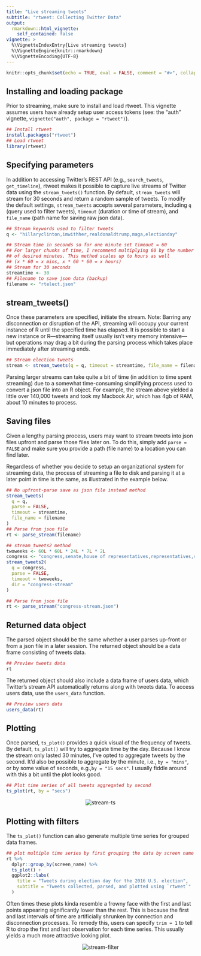 ```yaml
---
title: "Live streaming tweets"
subtitle: "rtweet: Collecting Twitter Data"
output: 
  rmarkdown::html_vignette:
    self_contained: false
vignette: >
  %\VignetteIndexEntry{Live streaming tweets}
  %\VignetteEngine{knitr::rmarkdown}
  %\VignetteEncoding{UTF-8}
---
```


```r
knitr::opts_chunk$set(echo = TRUE, eval = FALSE, comment = "#>", collapse = TRUE)
```

## Installing and loading package

Prior to streaming, make sure to install and load rtweet. This
vignette assumes users have already setup user access tokens (see: the "auth" vignette, `vignette("auth", package = "rtweet")`).

```r
## Install rtweet
install.packages("rtweet")
## Load rtweet
library(rtweet)
```

## Specifying parameters

In addition to accessing Twitter's REST API (e.g., `search_tweets`,
`get_timeline`), rtweet makes it possible to capture live streams of
Twitter data using the `stream_tweets()` function. By default,
`stream_tweets` will stream for 30 seconds and return a random sample
of tweets. To modify the default settings, `stream_tweets` accepts
several parameters, including `q` (query used to filter tweets),
`timeout` (duration or time of stream), and `file_name` (path name for
saving raw json data).

```r
## Stream keywords used to filter tweets
q <- "hillaryclinton,imwithher,realdonaldtrump,maga,electionday"

## Stream time in seconds so for one minute set timeout = 60
## For larger chunks of time, I recommend multiplying 60 by the number
## of desired minutes. This method scales up to hours as well
## (x * 60 = x mins, x * 60 * 60 = x hours)
## Stream for 30 seconds
streamtime <- 30 
## Filename to save json data (backup)
filename <- "rtelect.json"
```

## stream_tweets()

Once these parameters are specified, initiate the stream. Note:
Barring any disconnection or disruption of the API, streaming will
occupy your current instance of R until the specified time has
elapsed. It is possible to start a new instance or R---streaming
itself usually isn't very memory intensive---but operations may drag a
bit during the parsing process which takes place immediately after
streaming ends.

```r
## Stream election tweets
stream <- stream_tweets(q = q, timeout = streamtime, file_name = filename)
```

Parsing larger streams can take quite a bit of time (in addition to
time spent streaming) due to a somewhat time-consuming simplifying
process used to convert a json file into an R object. For example, the
stream above yielded a little over 140,000 tweets and took my Macbook
Air, which has 4gb of RAM, about 10 minutes to process.

## Saving files

Given a lengthy parsing process, users may want to stream tweets into
json files upfront and parse those files later on. To do this, simply
add `parse = FALSE` and make sure you provide a path (file name) to a
location you can find later. 

Regardless of whether you decide to setup an organizational system for
streaming data, the process of streaming a file to disk and parsing it
at a later point in time is the same, as illustrated in the example
below.

```r
## No upfront-parse save as json file instead method
stream_tweets(
  q = q,
  parse = FALSE,
  timeout = streamtime,
  file_name = filename
)
## Parse from json file
rt <- parse_stream(filename)

## stream_tweets2 method
twoweeks <- 60L * 60L * 24L * 7L * 2L
congress <- "congress,senate,house of representatives,representatives,senators,legislative"
stream_tweets2(
  q = congress,
  parse = FALSE,
  timeout = twoweeks,
  dir = "congress-stream"
)

## Parse from json file
rt <- parse_stream("congress-stream.json")
```

## Returned data object

The parsed object should be the same whether a user parses up-front or
from a json file in a later session. The returned object should be a
data frame consisting of tweets data.

```r
## Preview tweets data
rt
```

The returned object should also include a data frame of users data,
which Twitter's stream API automatically returns along with tweets
data. To access users data, use the `users_data` function.

```r
## Preview users data
users_data(rt)
```

## Plotting

Once parsed, `ts_plot()` provides a quick visual of the frequency of
tweets. By default, `ts_plot()` will try to aggregate time by the
day. Because I know the stream only lasted 30 minutes, I've opted to
aggregate tweets by the second. It'd also be possible to aggregate by
the minute, i.e., `by = "mins"`, or by some value of seconds, e.g.,`by
= "15 secs"`. I usually fiddle around with this a bit until the plot
looks good.

```r
## Plot time series of all tweets aggregated by second
ts_plot(rt, by = "secs")
```

<p align="center">
<img src="files/stream-ts.png" alt="stream-ts">
</p>

## Plotting with filters

The `ts_plot()` function can also generate multiple time series for
grouped data frames.

```r
## plot multiple time series by first grouping the data by screen name
rt %>%
  dplyr::group_by(screen_name) %>%
  ts_plot() +
  ggplot2::labs(
    title = "Tweets during election day for the 2016 U.S. election",
    subtitle = "Tweets collected, parsed, and plotted using `rtweet`"
  )
```

Often times these plots kinda resemble a frowny face with the
first and last points appearing significantly lower than the
rest. This is because the first and last intervals of time are
artificially shrunken by connection and disconnection processes. To
remedy this, users can specify `trim = 1` to tell R to drop the
first and last observation for each time series. This usually yields a
much more attractive looking plot.

<p align="center">
<img src="files/stream-filter.png" alt="stream-filter">
</p>
